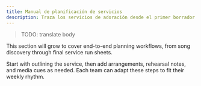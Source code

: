 ```yaml
---
title: Manual de planificación de servicios
description: Traza los servicios de adoración desde el primer borrador hasta la hoja final.
---
```

> TODO: translate body

This section will grow to cover end-to-end planning workflows, from song discovery through final service run sheets.

Start with outlining the service, then add arrangements, rehearsal notes, and media cues as needed. Each team can adapt these steps to fit their weekly rhythm.
